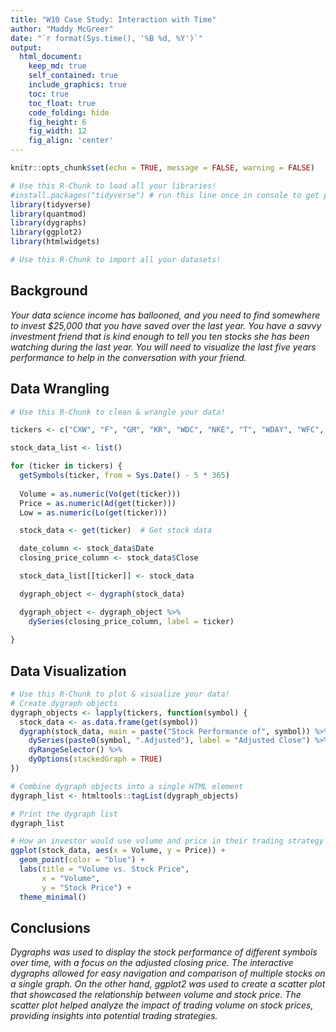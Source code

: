 ---
title: "W10 Case Study: Interaction with Time"
author: "Maddy McGreer"
date: "`r format(Sys.time(), '%B %d, %Y')`"
output:
  html_document:  
    keep_md: true
    self_contained: true
    include_graphics: true
    toc: true
    toc_float: true
    code_folding: hide
    fig_height: 6
    fig_width: 12
    fig_align: 'center'
---

```{r, echo=FALSE}
knitr::opts_chunk$set(echo = TRUE, message = FALSE, warning = FALSE)
```

```{r load_libraries, include=FALSE}
# Use this R-Chunk to load all your libraries!
#install.packages("tidyverse") # run this line once in console to get package
library(tidyverse)
library(quantmod)
library(dygraphs)
library(ggplot2)
library(htmlwidgets)

```

```{r load_data}
# Use this R-Chunk to import all your datasets!


```

## Background

_Your data science income has ballooned, and you need to find somewhere to invest $25,000 that you have saved over the last year. You have a savvy investment friend that is kind enough to tell you ten stocks she has been watching during the last year. You will need to visualize the last five years performance to help in the conversation with your friend._

## Data Wrangling

```{r tidy_data}
# Use this R-Chunk to clean & wrangle your data!

tickers <- c("CXW", "F", "GM", "KR", "WDC", "NKE", "T", "WDAY", "WFC", "WMT")

stock_data_list <- list()

for (ticker in tickers) {
  getSymbols(ticker, from = Sys.Date() - 5 * 365)
  
  Volume = as.numeric(Vo(get(ticker)))
  Price = as.numeric(Ad(get(ticker)))
  Low = as.numeric(Lo(get(ticker)))

  stock_data <- get(ticker)  # Get stock data

  date_column <- stock_data$Date
  closing_price_column <- stock_data$Close

  stock_data_list[[ticker]] <- stock_data

  dygraph_object <- dygraph(stock_data)

  dygraph_object <- dygraph_object %>%
    dySeries(closing_price_column, label = ticker)
  
}

```

## Data Visualization

```{r plot_data}
# Use this R-Chunk to plot & visualize your data!
# Create dygraph objects
dygraph_objects <- lapply(tickers, function(symbol) {
  stock_data <- as.data.frame(get(symbol))
  dygraph(stock_data, main = paste("Stock Performance of", symbol)) %>%
    dySeries(paste0(symbol, ".Adjusted"), label = "Adjusted Close") %>%
    dyRangeSelector() %>%
    dyOptions(stackedGraph = TRUE)
})

# Combine dygraph objects into a single HTML element
dygraph_list <- htmltools::tagList(dygraph_objects)

# Print the dygraph list
dygraph_list


```

```{r}

# How an investor would use volume and price in their trading strategy
ggplot(stock_data, aes(x = Volume, y = Price)) +
  geom_point(color = "blue") +
  labs(title = "Volume vs. Stock Price",
       x = "Volume",
       y = "Stock Price") +
  theme_minimal()
```


## Conclusions

_Dygraphs was used to display the stock performance of different symbols over time, with a focus on the adjusted closing price. The interactive dygraphs allowed for easy navigation and comparison of multiple stocks on a single graph. On the other hand, ggplot2 was used to create a scatter plot that showcased the relationship between volume and stock price. The scatter plot helped analyze the impact of trading volume on stock prices, providing insights into potential trading strategies._
